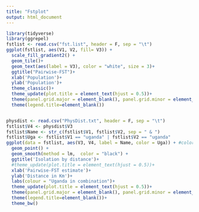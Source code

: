 ---
title: "Fstplot"
output: html_document
---
```{r}
library(tidyverse)
library(ggrepel)
fstlist <- read.csv("fst.list", header = F, sep = "\t")
ggplot(fstlist, aes(V1, V2, fill= V3)) + 
  scale_fill_gradient2() +
  geom_tile()+
  geom_text(aes(label = V3), color = "white", size = 3)+
  ggtitle("Pairwise-FST")+
  xlab('Population')+
  ylab('Population')+
  theme_classic()+
  theme_update(plot.title = element_text(hjust = 0.5))+
  theme(panel.grid.major = element_blank(), panel.grid.minor = element_blank())+
  theme(legend.title=element_blank())



```
```{r}
physdist <- read.csv("PhysDist.txt", header = F, sep = "\t")
fstlist$V4 <- physdist$V3
fstlist$Name <- str_c(fstlist$V1, fstlist$V2, sep = " & ")
fstlist$Uga <- fstlist$V1 == "uganda" | fstlist$V2 == "uganda"
ggplot(data = fstlist, aes(V3, V4, label = Name, color = Uga)) + #color = V1 == "uganda" | V2 == "uganda"
  geom_point() +
  geom_smooth(method = lm,  color = "black") +
  ggtitle('Isolation by distance')+
  #theme_update(plot.title = element_text(hjust = 0.5))+
  xlab('Pairwise-FST estimate')+
  ylab('Distance in Km')+
  labs(colour = "Uganda in combination")+
  theme_update(plot.title = element_text(hjust = 0.5))+
  theme(panel.grid.major = element_blank(), panel.grid.minor = element_blank())+
  theme(legend.title=element_blank())+
  theme_bw()

```


